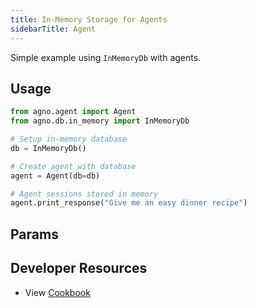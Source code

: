 ```yaml
---
title: In-Memory Storage for Agents
sidebarTitle: Agent
---
```


Simple example using `InMemoryDb` with agents.

## Usage

```python
from agno.agent import Agent
from agno.db.in_memory import InMemoryDb

# Setup in-memory database
db = InMemoryDb()

# Create agent with database
agent = Agent(db=db)

# Agent sessions stored in memory
agent.print_response("Give me an easy dinner recipe")
```
## Params

<Snippet file="db-json-params.mdx" />

## Developer Resources

- View [Cookbook](https://github.com/agno-agi/agno/blob/main/cookbook/db/json/json_for_team.py)
